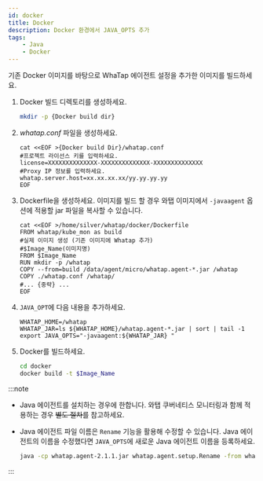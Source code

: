 ```yaml
---
id: docker
title: Docker
description: Docker 환경에서 JAVA_OPTS 추가
tags:
    - Java
    - Docker
---
```


기존 Docker 이미지를 바탕으로 WhaTap 에이전트 설정을 추가한 이미지를 빌드하세요.

1. Docker 빌드 디렉토리를 생성하세요.

    ```bash
    mkdir -p {Docker build dir}
    ```

1. *whatap.conf* 파일을 생성하세요.
    <!-- 담당자에게 명령어 확인 필요 -->
    ```docker {3,5} showLineNumbers
    cat <<EOF >{Docker build Dir}/whatap.conf 
    #프로젝트 라이선스 키를 입력하세요.
    license=XXXXXXXXXXXXXX-XXXXXXXXXXXXXX-XXXXXXXXXXXXXX 
    #Proxy IP 정보를 입력하세요.
    whatap.server.host=xx.xx.xx.xx/yy.yy.yy.yy 
    EOF
    ```

1. Dockerfile을 생성하세요.
    이미지를 빌드 할 경우 와탭 이미지에서 ```-javaagent``` 옵션에 적용할 jar 파일을 복사할 수 있습니다.
    <!-- 담당자에게 명령어 확인 필요 -->
    ```docker
    cat <<EOF >/home/silver/whatap/docker/Dockerfile 
    FROM whatap/kube_mon as build
    #실제 이미지 생성 (기존 이미지에 Whatap 추가)
    #$Image_Name(이미지명)
    FROM $Image_Name
    RUN mkdir -p /whatap
    COPY --from=build /data/agent/micro/whatap.agent-*.jar /whatap
    COPY ./whatap.conf /whatap/
    #... {중략} ...
    EOF
    ```

1. ```JAVA_OPT```에 다음 내용을 추가하세요.
    ```apacheconf
    WHATAP_HOME=/whatap
    WHATAP_JAR=ls ${WHATAP_HOME}/whatap.agent-*.jar | sort | tail -1
    export JAVA_OPTS="-javaagent:${WHATAP_JAR} "
    ```

1. Docker를 빌드하세요.

    ```bash
    cd docker
    docker build -t $Image_Name
    ```

:::note
* Java 에이전트를 설치하는 경우에 한합니다. 와탭 쿠버네티스 모니터링과 함께 적용하는 경우 ~~별도 절차~~를 참고하세요.
* Java 에이전트 파일 이름은 ```Rename``` 기능을 활용해 수정할 수 있습니다. Java 에이전트의 이름을 수정했다면 ```JAVA_OPTS```에 새로운 Java 에이전트 이름을 등록하세요.

    ```bash title='Java 에이전트 이름 수정 방법 예시'
    java -cp whatap.agent-2.1.1.jar whatap.agent.setup.Rename -from whatap.agent-2.1.1.jar -to whatap.agent.jar
    ```
:::